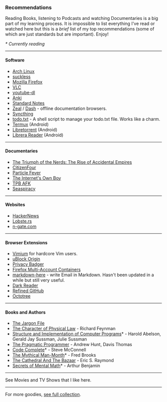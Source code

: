 <SEO title="Recommendations" />

### Recommendations

Reading Books, listening to Podcasts and watching Documentaries is a big part of my learning process. It is impossible to list everything I've read or watched here but this is a _brief_ list of my top recommendations (some of which are just standards but are important). Enjoy!

_\* Currently reading_

---

#### Software

- [Arch Linux](https://archlinux.org/)
- [suckless](https://suckless.org/)
- [Mozilla Firefox](https://www.mozilla.org/en-US/firefox/)
- [VLC](https://videolan.org/)
- [youtube-dl](https://github.com/ytdl-org/youtube-dl)
- [Anki](https://apps.ankiweb.net/)
- [Standard Notes](https://github.com/standardnotes/web/)
- [Zeal](https://github.com/zealdocs/zeal) / [Dash](https://github.com/Kapeli/Dash-iOS) - offline documentation browsers.
- [Syncthing](https://github.com/syncthing/syncthing/)
- [todo.txt](https://github.com/todotxt/todo.txt-cli) - A shell script to manage your todo.txt file. Works like a charm.
- [Termux](https://termux.com/) (Android)
- [Libretorrent](https://gitlab.com/proninyaroslav/libretorrent) (Android)
- [Librera Reader](https://github.com/foobnix/LibreraReader) (Android)

---

#### Documentaries

- [The Triumph of the Nerds: The Rise of Accidental Empires](https://en.wikipedia.org/wiki/Triumph_of_the_Nerds)
- [CitizenFour](https://en.wikipedia.org/wiki/Citizenfour)
- [Particle Fever](https://en.wikipedia.org/wiki/Particle_Fever)
- [The Internet's Own Boy](https://en.wikipedia.org/wiki/The_Internet%27s_Own_Boy)
- [TPB AFK](https://en.wikipedia.org/wiki/TPB_AFK)
- [Seaspiracy](https://www.imdb.com/title/tt14152756/)

---

#### Websites

- [HackerNews](https://news.ycombinator.com)
- [Lobste.rs](https://lobste.rs/)
- [n-gate.com](http://n-gate.com)

---

#### Browser Extensions

- [Vimium](https://github.com/philc/vimium/) for hardcore Vim users.
- [uBlock Origin](https://github.com/gorhill/uBlock/)
- [Privacy Badger](https://github.com/EFForg/privacybadger/)
- [Firefox Multi-Account Containers](https://addons.mozilla.org/en-US/firefox/addon/multi-account-containers/)
- [markdown-here](https://github.com/adam-p/markdown-here/) - write Email in Markdown. Hasn't been updated in a while but still very useful.
- [Dark Reader](https://github.com/darkreader/darkreader/)
- [Refined GitHub](https://github.com/sindresorhus/refined-github/)
- [Octotree](https://github.com/ovity/octotree/)

---

#### Books and Authors

- [The Jargon File](http://www.catb.org/jargon/)
- [The Character of Physical Law](https://en.wikipedia.org/wiki/The_Character_of_Physical_Law) - Richard Feynman
- [Structure and Implementation of Computer Programs](https://mitpress.mit.edu/sites/default/files/sicp/full-text/book/book.html)\* - Harold Abelson, Gerald Jay Sussman, Julie Sussman
- [The Pragmatic Programmer](https://en.wikipedia.org/wiki/The_Pragmatic_Programmer) - Andrew Hunt, Davis Thomas
- [Code Complete](https://en.wikipedia.org/wiki/Code_Complete)\* - Steve McConnell
- [The Mythical Man-Month](https://en.wikipedia.org/wiki/The_Mythical_Man-Month)\* - Fred Brooks
- [The Cathedral And The Bazaar](http://www.catb.org/~esr/writings/cathedral-bazaar/) - Eric S. Raymond
- [Secrets of Mental Math](https://www.goodreads.com/book/show/83585.Secrets_of_Mental_Math)\* - Arthur Benjamin

---

See Movies and TV Shows that I like <Link to="/movies-tv">here</Link>.

---

For more goodies, [see full collection](https://github.com/rsapkf/42/).
